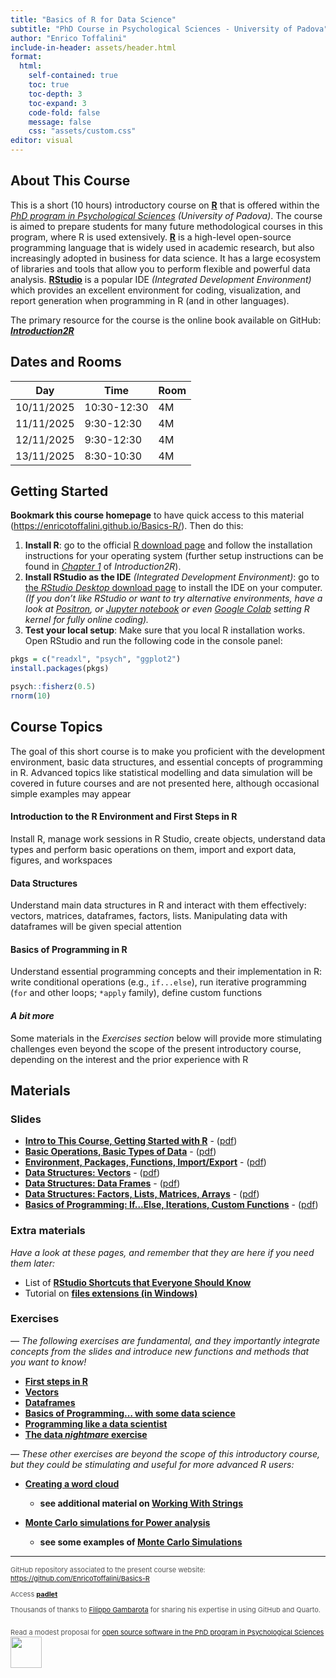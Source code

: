 ```yaml
---
title: "Basics of R for Data Science"
subtitle: "PhD Course in Psychological Sciences - University of Padova"
author: "Enrico Toffalini"
include-in-header: assets/header.html
format: 
  html:
    self-contained: true
    toc: true   
    toc-depth: 3 
    toc-expand: 3 
    code-fold: false 
    message: false
    css: "assets/custom.css"
editor: visual
---
```


## About This Course

This is a short (10 hours) introductory course on [**R**](https://www.r-project.org/){target="_blank"} that is offered within the [*PhD program in Psychological Sciences*](https://dottorato.psy.unipd.it/en){target="_blank"} *(University of Padova)*. The course is aimed to prepare students for many future methodological courses in this program, where R is used extensively. [**R**](https://www.r-project.org/){target="_blank"} is a high-level open-source programming language that is widely used in academic research, but also increasingly adopted in business for data science. It has a large ecosystem of libraries and tools that allow you to perform flexible and powerful data analysis. [**RStudio**](https://posit.co/download/rstudio-desktop/){target="_blank"} is a popular IDE *(Integrated Development Environment)* which provides an excellent environment for coding, visualization, and report generation when programming in R (and in other languages).

The primary resource for the course is the online book available on GitHub: [***Introduction2R***](https://psicostat.github.io/Introduction2R_EN/){target="_blank"}

## Dates and Rooms

| Day        | Time        | Room |
|------------|-------------|------|
| 10/11/2025 | 10:30-12:30 | 4M   |
| 11/11/2025 | 9:30-12:30  | 4M   |
| 12/11/2025 | 9:30-12:30  | 4M   |
| 13/11/2025 | 8:30-10:30  | 4M   |

## Getting Started

**Bookmark this course homepage** to have quick access to this material ([https://enricotoffalini.github.io/Basics-R/](https://enricotoffalini.github.io/Basics-R/){target="_blank"}). Then do this:

1.  **Install R**: go to the official [R download page](https://cran.r-project.org/){target="_blank"} and follow the installation instructions for your operating system (further setup instructions can be found in [*Chapter 1*](https://psicostat.github.io/Introduction2R_EN/install.html){target="_blank"} of *Introduction2R*).
2.  **Install RStudio as the IDE** *(Integrated Development Environment)*: go to [the *RStudio Desktop* download page](https://posit.co/download/rstudio-desktop/){target="_blank"} to install the IDE on your computer. *(If you don't like RStudio or want to try alternative environments, have a look at [Positron](https://positron.posit.co/){target="_blank"}, or [Jupyter notebook](https://jupyter.org/){target="_blank"} or even [Google Colab](https://colab.research.google.com/){target="_blank"} setting R kernel for fully online coding).*
3.  **Test your local setup**: Make sure that you local R installation works. Open RStudio and run the following code in the console panel:

``` r
pkgs = c("readxl", "psych", "ggplot2")
install.packages(pkgs)

psych::fisherz(0.5)
rnorm(10)
```

## Course Topics

The goal of this short course is to make you proficient with the development environment, basic data structures, and essential concepts of programming in R. Advanced topics like statistical modelling and data simulation will be covered in future courses and are not presented here, although occasional simple examples may appear

#### Introduction to the R Environment and First Steps in R

Install R, manage work sessions in R Studio, create objects, understand data types and perform basic operations on them, import and export data, figures, and workspaces

#### Data Structures

Understand main data structures in R and interact with them effectively: vectors, matrices, dataframes, factors, lists. Manipulating data with dataframes will be given special attention

#### Basics of Programming in R

Understand essential programming concepts and their implementation in R: write conditional operations (e.g., `if...else`), run iterative programming (`for` and other loops; `*apply` family), define custom functions

#### *A bit more*

Some materials in the *Exercises section* below will provide more stimulating challenges even beyond the scope of the present introductory course, depending on the interest and the prior experience with R

## Materials

### Slides

-   [**Intro to This Course, Getting Started with R**](Slides/0.GettingStartedR.html){target="_blank"} - ([pdf](Slides/0.GettingStartedR.pdf){target="_blank"})
-   [**Basic Operations, Basic Types of Data**](Slides/1.1.FirstStepsR-1.html){target="_blank"} - ([pdf](Slides/1.1.FirstStepsR-1.pdf){target="_blank"})
-   [**Environment, Packages, Functions, Import/Export**](Slides/1.2.FirstStepsR-2.html){target="_blank"} - ([pdf](Slides/1.2.FirstStepsR-2.pdf){target="_blank"})
-   [**Data Structures: Vectors**](Slides/2.1.DataStruc-1.html){target="_blank"} - ([pdf](Slides/2.1.DataStruc-1.pdf){target="_blank"})
-   [**Data Structures: Data Frames**](Slides/2.2.DataStruc-2.html){target="_blank"} - ([pdf](Slides/2.2.DataStruc-2.pdf){target="_blank"})
-   [**Data Structures: Factors, Lists, Matrices, Arrays**](Slides/2.3.DataStruc-3.html){target="_blank"} - ([pdf](Slides/2.3.DataStruc-3.pdf){target="_blank"})
-   [**Basics of Programming: If...Else, Iterations, Custom Functions**](Slides/3.Programming.html){target="_blank"} - ([pdf](Slides/3.Programming.pdf){target="_blank"})

### Extra materials

*Have a look at these pages, and remember that they are here if you need them later:*

-   List of [**RStudio Shortcuts that Everyone Should Know**](Examples-Tutorials/TutorialShortcuts.html){target="_blank"}
-   Tutorial on [**files extensions (in Windows)**](Examples-Tutorials/TutorialExtensions.html){target="_blank"}

### Exercises

*— The following exercises are fundamental, and they importantly integrate concepts from the slides and introduce new functions and methods that you want to know!*

-   [**First steps in R**](Exercises/1-Exercises-First-steps.html){target="_blank"}
-   [**Vectors**](Exercises/2.1-Exercises-Vectors.html){target="_blank"}
-   [**Dataframes**](Exercises/2.2-Exercises-Dataframes.html){target="_blank"}
-   [**Basics of Programming... with some data science**](Exercises/3-Exercises-ProgrMore.html){target="_blank"}
-   [**Programming like a data scientist**](Exercises/4-Exercises-LikeDataScientist.html){target="_blank"}
-   [<b>The data <em>nightmare</em> exercise</b>](Exercises/2.3-Exercises-DataScientist.html){target="_blank"}

*— These other exercises are beyond the scope of this introductory course, but they could be stimulating and useful for more advanced R users:*

-   [**Creating a word cloud**](Exercises/11-WordCloud.html){target="_blank"}
    -   ::: {style="font-size:14px;"}
        **see additional material on [Working With Strings](Examples-Tutorials/ExampleStrings.html){target="_blank"}**
        :::
-   [**Monte Carlo simulations for Power analysis**](Exercises/12-MonteCarloSim.html){target="_blank"}
    -   ::: {style="font-size:14px;"}
        **see some examples of [Monte Carlo Simulations](Examples-Tutorials/ExampleMC.html){target="_blank"}**
        :::

------------------------------------------------------------------------

:::: {style="font-size:11px; color:#555555"}
GitHub repository associated to the present course website: [https://github.com/EnricoToffalini/Basics-R](https://github.com/EnricoToffalini/Basics-R){target="_blank"}

Access <b><a href="https://padlet.com/enricotoffalini/basicsr-1msunv8lba3mqf5k" target="_blank">padlet</a></b>

Thousands of thanks to <a href="https://filippogambarota.github.io/" target="_blank">Filippo Gambarota</a> for sharing his expertise in using GitHub and Quarto.

::: {style="display: flex; align-items: center; gap: 25px; white-space: nowrap"}
[Read a modest proposal for <a href="https://docs.google.com/document/d/1-2Ty2Sd1QQzCCFt3SZpz3hhRkM3XEdvf/" target="_blank">open source software in the PhD program in Psychological Sciences]{style="font-size: 11px;"} <br/><img src="figures/qrcode_manifesto_opensource.png" style="height: 50px;"/>
:::
::::
